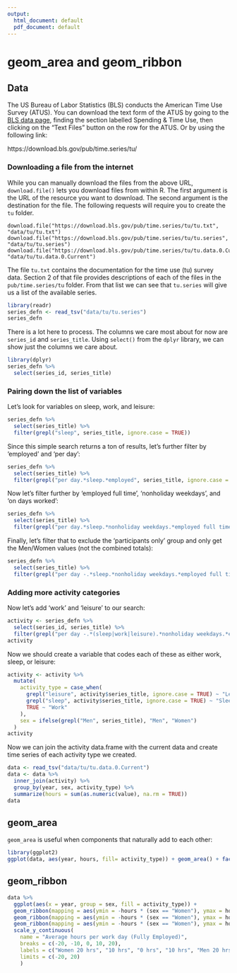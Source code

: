 ```yaml
---
output:
  html_document: default
  pdf_document: default
---
```


# geom_area and geom_ribbon {#area-and-ribbons}

## Data 

The US Bureau of Labor Statistics (BLS) conducts the American Time Use Survey (ATUS). You can download
the text form of the ATUS by going to the [BLS data page](https://www.bls.gov/data/), finding the
section labelled Spending & Time Use, then clicking on the "Text Files" button on the row for
the ATUS. Or by using the following link:

https://download.bls.gov/pub/time.series/tu/

### Downloading a file from the internet

While you can manually download the files from the above URL, 
`download.file()` lets you download files from within R.
The first argument is the URL of the resource you want to download. 
The second argument is the destination for the file. The following requests will
require you to create the `tu` folder.

```
download.file("https://download.bls.gov/pub/time.series/tu/tu.txt", "data/tu/tu.txt")
download.file("https://download.bls.gov/pub/time.series/tu/tu.series", "data/tu/tu.series")
download.file("https://download.bls.gov/pub/time.series/tu/tu.data.0.Current", "data/tu/tu.data.0.Current")
```
The file `tu.txt` contains the documentation for the time use (tu) survey data. Section 2 of 
that file provides descriptions of each of the files in the `pub/time.series/tu` folder. From that 
list we can see that `tu.series` will give us a list of the available series.


```r
library(readr)
series_defn <- read_tsv("data/tu/tu.series")
series_defn
```

There is a lot here to process. The columns we care most about for now are `series_id` and `series_title`. Using `select()` from the `dplyr` library, we can show just the columns we
care about.

```r
library(dplyr)
series_defn %>%
  select(series_id, series_title)
```

### Pairing down the list of variables

Let's look for variables on sleep, work, and leisure:

```r
series_defn %>%
  select(series_title) %>%
  filter(grepl("sleep", series_title, ignore.case = TRUE))
```

Since this simple search returns a ton of results, let's further filter by 'employed' and 'per day':
```r
series_defn %>%
  select(series_title) %>%
  filter(grepl("per day.*sleep.*employed", series_title, ignore.case = TRUE))
```

Now let's filter further by 'employed full time', 'nonholiday weekdays', and 'on days worked':

```r
series_defn %>%
  select(series_title) %>%
  filter(grepl("per day.*sleep.*nonholiday weekdays.*employed full time.*on days worked", series_title, ignore.case = TRUE))
```

Finally, let's filter that to exclude the 'participants only' group and only get the Men/Women
values (not the combined totals):

```r
series_defn %>%
  select(series_title) %>%
  filter(grepl("per day -.*sleep.*nonholiday weekdays.*employed full time.*on days worked,", series_title, ignore.case = TRUE))
```

### Adding more activity categories

Now let's add 'work' and 'leisure' to our search:

```r
activity <- series_defn %>%
  select(series_id, series_title) %>%
  filter(grepl("per day -.*(sleep|work|leisure).*nonholiday weekdays.*employed full time.*on days worked,", series_title, ignore.case = TRUE))
activity
```

Now we should create a variable that codes each of these as either work, sleep, or leisure:

```r
activity <- activity %>%
  mutate(
    activity_type = case_when(
      grepl("leisure", activity$series_title, ignore.case = TRUE) ~ "Leisure",
      grepl("sleep", activity$series_title, ignore.case = TRUE) ~ "Sleep",
      TRUE ~ "Work"
    ), 
    sex = ifelse(grepl("Men", series_title), "Men", "Women")
  )
activity
```

Now we can join the activity data.frame with the current data and create time series of
each activity type we created.
```r
data <- read_tsv("data/tu/tu.data.0.Current")
data <- data %>%
  inner_join(activity) %>%
  group_by(year, sex, activity_type) %>%
  summarize(hours = sum(as.numeric(value), na.rm = TRUE))
data
```


## geom_area

`geom_area` is useful when components that naturally add to each other:

```r
library(ggplot2)
ggplot(data, aes(year, hours, fill= activity_type)) + geom_area() + facet_wrap(~ sex) 
```
## geom_ribbon

```r
data %>%
  ggplot(aes(x = year, group = sex, fill = activity_type)) + 
  geom_ribbon(mapping = aes(ymin = -hours * (sex == "Women"), ymax = hours * (sex == "Men")), data = . %>% filter(activity_type == "Work"), alpha = 0.5) +
  geom_ribbon(mapping = aes(ymin = -hours * (sex == "Women"), ymax = hours * (sex == "Men")), data = . %>% filter(activity_type == "Leisure"), alpha = 0.5) +
  geom_ribbon(mapping = aes(ymin = -hours * (sex == "Women"), ymax = hours * (sex == "Men")), data = . %>% filter(activity_type == "Sleep"), alpha = 0.5) +
  scale_y_continuous(
    name = "Average hours per work day (Fully Employed)",
    breaks = c(-20, -10, 0, 10, 20),
    labels = c("Women 20 hrs", "10 hrs", "0 hrs", "10 hrs", "Men 20 hrs"),
    limits = c(-20, 20)
    )
```
